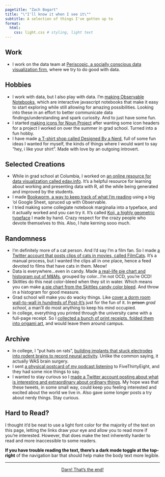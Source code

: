 ```yaml
---
pagetitle: "Zach Bogart"
title: "\"I'll know it when I see it\""
subtitle: A selection of things I've gotten up to
format:
  html:
    css: light.css # styling, light text
---
```


<!-- For icons, see https://icons.getbootstrap.com/ -->

## Work
- I work on the data team at [<i class="bi bi-bar-chart-fill"></i> Periscopic, a socially conscious data visualization firm](https://periscopic.com), where we try to do good with data.

## Hobbies
- I work with data, but I also play with data. I'm [<i class="bi bi-eye-fill"></i> making Observable Notebooks](https://observablehq.com/@zachbogart?tab=profile), which are interactive javascript notebooks that make it easy to start exploring while still allowing for amazing possibilities. Looking into these in an effort to better communicate data findings/understanding and spark curiosity. And to just have some fun.
- I started [<i class="bi bi-bezier"></i> making icons for Noun Project](projects/nouns.qmd) after wanting some icon headers for a project I worked on over the summer in grad school. Turned into a fun hobby.
-   I have made [<i class="bi bi-shop"></i> a T-shirt shop called Designed By a Nerd](projects/designedbyanerd.qmd), full of some fun ideas I wanted for myself, the kinds of things where I would want to say "hey, i like your shirt". Made with love by an outgoing introvert.

## Selected Creations
-   While in grad school at Columbia, I worked on [<i class="bi bi-bar-chart-line-fill"></i> an online resource for data visualization called edav.info](projects/edav.qmd). It's a helpful resource for learning about working and presenting data with R, all the while being generated and improved by the students.
-   I made [<i class="bi bi-book"></i> Bookworm, a way to keep track of what I'm reading](projects/bookworm.qmd) using a big 'ol Google Sheet, spruced up with Observable.
-   I tried making some collegiate notebook marginalia into a typeface, and it actually worked and you can try it. It's called [<i class="bi bi-blockquote-left"></i> Koji, a highly geometric typeface](projects/koji.qmd) I made by hand. Crazy respect for the crazy people who devote themselves to this. Also, I hate kerning sooo much.

## Randomness
- I'm definitely more of a cat person. And I'd say I'm a film fan. So I made [<i class="bi bi-film"></i> a Twitter account that posts clips of cats in movies, called FilmCats](https://twitter.com/filmcats). It's a manual process, but I wanted the clips all in one place, hence a feed devoted to films that have cats in them. Meow!
- Data is everywhere...even in candy. Made [<i class="bi bi-pie-chart"></i> a real-life pie chart and histogram out of M&Ms](https://twitter.com/zachbogart/status/1202779889184567298), grouped by color...I'm not OCD, you're OCD!
- Skittles do this neat color-bleed when they sit in water. Which means you can make [<i class="bi bi-droplet-half"></i> a pie chart from the Skittles candy color bleed](https://twitter.com/zachbogart/status/939647709253955584). And throw in a histogram for good measure.
- Grad school will make you do wacky things. Like [<i class="bi bi-stickies"></i> cover a dorm room wall-to-wall in hundreds of Post-It's](projects/postit-wall.html) just for the fun of it. In ~~prison~~ *grad school*, a man'll do most anything to keep his mind occupied.
- In college, everything you printed through the university came with a full-page receipt. So I [<i class="bi bi-file-break"></i> collected a bunch of print receipts, folded them into origami art](projects/origami.qmd), and would leave them around campus.

## Archive
- In college, I "put hats on rats", [<i class="bi bi-wrench-adjustable"></i> building implants that stuck electrodes into rodent brains to record neural activity](projects/directed-study.qmd). Unlike the common saying, it actually WAS brain surgery.
-   I sent [<i class="bi bi-envelope-heart"></i> a physical postcard of my podcast listening](projects/podcast-postcard.qmd) to FiveThirtyEight, and they had some nice things to say.
- I wanted to stay curious so I [<i class="bi bi-gem"></i> made a Twitter account posting about what is interesting and extraordinary about ordinary things](projects/extraordinary.qmd). My hope was that these tweets, in some small way, could keep you feeling interested and excited about the world we live in. Also gave some longer posts a try about nerdy things. Stay curious.

## Hard to Read?
I thought it'd be neat to use a light font color for the majority of the text on this page, letting the links draw your eye and allow you to read more if you're interested. However, that does make the text inherently harder to read and more inaccessible to some readers.

<span style="color: black">**If you have trouble reading the text, there's a dark mode toggle at the top-right**</span> of the navigation bar that should help make the body text more legible.

***
<div style="text-align: center;">[<i class="bi bi-play-btn-fill"></i> Darn! That's the end!](https://youtu.be/YkAX7Vk3JEw?t=2m52s)</div>
